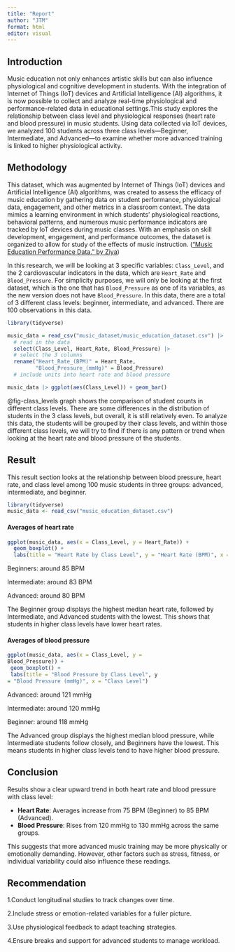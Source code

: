 ```yaml
---
title: "Report"
author: "JTM"
format: html
editor: visual
---
```


## Introduction

Music education not only enhances artistic skills but can also influence physiological and cognitive development in students. With the integration of Internet of Things (IoT) devices and Artificial Intelligence (AI) algorithms, it is now possible to collect and analyze real-time physiological and performance-related data in educational settings.This study explores the relationship between class level and physiological responses (heart rate and blood pressure) in music students. Using data collected via IoT devices, we analyzed 100 students across three class levels—Beginner, Intermediate, and Advanced—to examine whether more advanced training is linked to higher physiological activity.

## Methodology {#sec-methodology}

This dataset, which was augmented by Internet of Things (IoT) devices and Artificial Intelligence (AI) algorithms, was created to assess the efficacy of music education by gathering data on student performance, physiological data, engagement, and other metrics in a classroom context. The data mimics a learning environment in which students' physiological reactions, behavioral patterns, and numerous music performance indicators are tracked by IoT devices during music classes. With an emphasis on skill development, engagement, and performance outcomes, the dataset is organized to allow for study of the effects of music instruction. (["Music Education Performance Data." by Ziya](https://www.kaggle.com/datasets/ziya07/music-education-performance-data))

In this research, we will be looking at 3 specific variables: `Class_Level`, and the 2 cardiovascular indicators in the data, which are `Heart_Rate` and `Blood_Pressure`. For simplicity purposes, we will only be looking at the first dataset, which is the one that has `Blood_Pressure` as one of its variables, as the new version does not have `Blood_Pressure`. In this data, there are a total of 3 different class levels: beginner, intermediate, and advanced. There are 100 observations in this data.

```r
library(tidyverse)

music_data = read_csv("music_dataset/music_education_dataset.csv") |>
  # read in the data
  select(Class_Level, Heart_Rate, Blood_Pressure) |>
  # select the 3 columns
  rename("Heart_Rate_(BPM)" = Heart_Rate,
         "Blood_Pressure_(mmHg)" = Blood_Pressure)
  # include units into heart rate and blood pressure
```

```r
music_data |> ggplot(aes(Class_Level)) + geom_bar()
```

@fig-class_levels graph shows the comparison of student counts in different class levels. There are some differences in the distribution of students in the 3 class levels, but overall, it is still relatively even. To analyze this data, the students will be grouped by their class levels, and within those different class levels, we will try to find if there is any pattern or trend when looking at the heart rate and blood pressure of the students.

## Result

This result section looks at the relationship between blood pressure, heart rate, and class level among 100 music students in three groups: advanced, intermediate, and beginner.

```r
library(tidyverse)
music_data <- read_csv("music_education_dataset.csv")
```

#### Averages of heart rate

```r
ggplot(music_data, aes(x = Class_Level, y = Heart_Rate)) + 
  geom_boxplot() + 
  labs(title = "Heart Rate by Class Level", y = "Heart Rate (BPM)", x = "Class Level")
```

Beginners: around 85 BPM

Intermediate: around 83 BPM

Advanced: around 80 BPM

The Beginner group displays the highest median heart rate, followed by Intermediate, and Advanced students with the lowest. This shows that students in higher class levels have lower heart rates.

#### Averages of blood pressure

```r
ggplot(music_data, aes(x = Class_Level, y =
Blood_Pressure)) +
 geom_boxplot() +
 labs(title = "Blood Pressure by Class Level", y
= "Blood Pressure (mmHg)", x = "Class Level")
```

Advanced: around 121 mmHg

Intermediate: around 120 mmHg

Beginner: around 118 mmHg

The Advanced group displays the highest median blood pressure, while Intermediate students follow closely, and Beginners have the lowest. This means students in higher class levels tend to have higher blood pressure.

## Conclusion

Results show a clear upward trend in both heart rate and blood pressure with class level:

-   **Heart Rate**: Averages increase from 75 BPM (Beginner) to 85 BPM (Advanced).
-   **Blood Pressure**: Rises from 120 mmHg to 130 mmHg across the same groups.

This suggests that more advanced music training may be more physically or emotionally demanding. However, other factors such as stress, fitness, or individual variability could also influence these readings.

## Recommendation

1.Conduct longitudinal studies to track changes over time.

2.Include stress or emotion-related variables for a fuller picture.

3.Use physiological feedback to adapt teaching strategies.

4.Ensure breaks and support for advanced students to manage workload.

